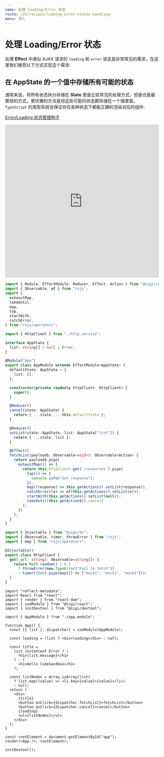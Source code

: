 ```yaml
---
name: 处理 Loading/Error 状态
route: /zh/recipes/loading-error-states-handling
menu: 深入
---
```


# 处理 Loading/Error 状态

处理 **Effect** 中类似 AJAX 请求的 `loading` 和 `error` 状态是非常常见的需求。在这里我们推荐以下方式实现这个需求:

## 在 **AppState** 的一个值中存储所有可能的状态

通常来说，将所有状态拆分存储在 **State** 里是比较常见的处理方式，但是也是最繁琐的方式。更优雅的方法是将这些可能的状态都存储在一个值里面，`TypeScript` 的类型系统会保证你在各种状态下都能正确的渲染对应的组件:

[Error/Loading 状态管理例子](/s/sigi-recipes-error-loading-handling-86hyk?file=/src/index.tsx)

<iframe
  src="https://codesandbox.io/embed/sigi-recipes-error-loading-handling-86hyk?fontsize=14&hidenavigation=1&theme=dark"
  style="width:100%; height:500px; border:0; border-radius: 4px; overflow:hidden;"
  title="sigi-recipes-error-loading-handling"
  allow="accelerometer; ambient-light-sensor; camera; encrypted-media; geolocation; gyroscope; hid; microphone; midi; payment; usb; vr; xr-spatial-tracking"
  sandbox="allow-forms allow-modals allow-popups allow-presentation allow-same-origin allow-scripts"
></iframe>

```ts
import { Module, EffectModule, Reducer, Effect, Action } from "@sigi/core";
import { Observable, of } from "rxjs";
import {
  exhaustMap,
  takeUntil,
  map,
  tap,
  startWith,
  catchError,
} from "rxjs/operators";

import { HttpClient } from "./http.service";

interface AppState {
  list: string[] | null | Error;
}

@Module("App")
export class AppModule extends EffectModule<AppState> {
  defaultState: AppState = {
    list: [],
  };

  constructor(private readonly httpClient: HttpClient) {
    super();
  }

  @Reducer()
  cancel(state: AppState) {
    return { ...state, ...this.defaultState };
  }

  @Reducer()
  setList(state: AppState, list: AppState["list"]) {
    return { ...state, list };
  }

  @Effect()
  fetchList(payload$: Observable<void>): Observable<Action> {
    return payload$.pipe(
      exhaustMap(() => {
        return this.httpClient.get(`/resources`).pipe(
          tap(() => {
            console.info("Got response");
          }),
          map((response) => this.getActions().setList(response)),
          catchError((e) => of(this.getActions().setList(e))),
          startWith(this.getActions().setList(null)),
          takeUntil(this.getAction$().cancel)
        );
      })
    );
  }
}
```

```ts
import { Injectable } from "@sigi/di";
import { Observable, timer, throwError } from "rxjs";
import { map } from "rxjs/operators";

@Injectable()
export class HttpClient {
  get(_url: string): Observable<string[]> {
    return Math.random() > 0.5
      ? throwError(new TypeError("Fail to fetch"))
      : timer(3000).pipe(map(() => ["mock1", "mock2", "mock3"]));
  }
}
```

```tsx
import "reflect-metadata";
import React from "react";
import { render } from "react-dom";
import { useModule } from "@sigi/react";
import { initDevtool } from "@sigi/devtool";

import { AppModule } from "./app.module";

function App() {
  const [{ list }, dispatcher] = useModule(AppModule);

  const loading = !list ? <div>loading</div> : null;

  const title =
    list instanceof Error ? (
      <h1>{list.message}</h1>
    ) : (
      <h1>Hello CodeSandbox</h1>
    );

  const listNodes = Array.isArray(list)
    ? list.map((value) => <li key={value}>{value}</li>)
    : null;
  return (
    <div>
      {title}
      <button onClick={dispatcher.fetchList}>fetchList</button>
      <button onClick={dispatcher.cancel}>cancel</button>
      {loading}
      <ul>{listNodes}</ul>
    </div>
  );
}

const rootElement = document.getElementById("app");
render(<App />, rootElement);

initDevtool();
```
